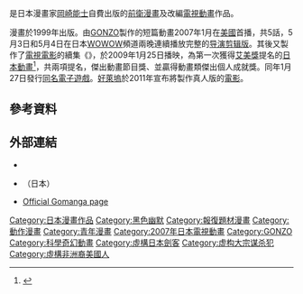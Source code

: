 {{expand|time=2015-02-06T07:06:25+00:00}}
{{Expand English|Afro Samurai}}
{{about|漫畫及改編動畫|改編電子遊戲|爆炸頭武士 (遊戲)}}
{{Infobox animanga/Headerofja
|標題= 爆炸頭武士
|圖像= 
|尺寸= 
|說明= 
|日文名稱= アフロサムライ
|英文名稱= Afro Samurai
|假名= 
|羅馬字= AFUROSAMURAI
|類型= [[青年漫畫|青年漫畫]]、{{link-ja|劍劇|チャンバラ}}、[[科學奇幻|科學奇幻]]、[[前衛|前衛]]、[[黑色幽默|黑色幽默]]、[[喜劇|喜劇]]
}}
{{Infobox animanga/name
|original= 
|official= 
|formal= 爆炸頭武士
|common= 
}}
{{Infobox animanga/Manga
|標題= 
|作者= [[岡崎能士|岡崎能士]]
|作畫= 
|出版社= {{flagicon|Japan}}自費出版
|其他出版社={{flagicon|USA}} {{link-en|Seven Seas Entertainment|Seven Seas Entertainment}}
|連載雜誌= {{link-en|Nou Nou Hau|Nou Nou Hau}}
|label=
|發售日= 
|開始= 1999年9月
|結束= 2000年5月
|冊數= {{flagicon|Japan}} 1冊<br />{{flagicon|USA}} 2冊
|話數= 
|其他= 
}}
{{Infobox animanga/TVAnime
|標題= 
|圖像= 
|尺寸= 
|原作= 岡崎能士
|導演= [[木崎文智|木崎文智]]、{{link-en|Jamie Simone|Jamie Simone}}
|企畫=
|系列構成=
|腳本= {{link-ja|山下友弘|山下友弘}}、{{link-ja|むとうやすゆき|むとうやすゆき}}、{{link-en|Derek Draper|Derek Draper}}（英文腳本）、Chris Yoo（英文腳本）
|人物原案= 
|人物設定= {{link-ja|飯島弘也|飯島弘也}}
|作畫監督= 
|美術監督= 
|色彩設計=
|攝影監督= 
|音響監督= 
|音樂= {{link-en|Rza|Rza}}
|動畫製作= [[GONZO|GONZO]]
|製作= 
|代理發行= {{flagicon|USA}}[[Funimation|Funimation]]<br/>{{flagicon|AUS}}{{link-en|Madman Entertainment|Madman Entertainment}} <br/>{{flagicon|UK}}{{link-en|Manga Entertainment|Manga Entertainment}}
|其他代理發行=
|播放電視台= 
|其他電視台=
|播放開始= 2007年1月4日
|播放結束= 2月1日
|網路= {{flagicon|Japan}}[[富士電視台|富士電視台]]<br/>{{flagicon|USA}}[[派拉蒙电视网|Paramount Network]]<br/>{{flagicon|UK}}{{flagicon|IRE}}{{link-en|Adult Swim (英國和愛爾蘭)|Adult Swim (UK & Ireland)|Adult Swim}}<br/>{{flagicon|UK}}{{link-en|Bravo (英國電視台)|Bravo (British TV channel)|Bravo}}<br/>{{flagicon|AUS}}[[ABC2|ABC2]]、{{link-en|MTV Australia|MTV Australia}}
|話數= 全5話
|其他= 
|Copyright=
}}
{{Infobox animanga/Footerofja}}

{{日本作品|爆炸頭武士|アフロサムライ|AFRO SAMURAI}}是日本漫畫家[[岡崎能士|岡崎能士]]自費出版的[[前衛|前衛]][[漫畫|漫畫]]及改編[[電視動畫|電視動畫]]作品。<!-- 英語版出版訊息跟日語版有出入，請熟悉者修正 -->

漫畫於1999年出版。由[[GONZO|GONZO]]製作的短篇動畫2007年1月在[[美國|美國]]首播，共5話，5月3日和5月4日在日本[[WOWOW|WOWOW]]頻道兩晚連續播放完整的[[导演剪辑版|导演剪辑版]]。其後又製作了[[電視電影|電視電影]]的續集《{{link-en|爆炸頭武士：復活|Afro Samurai: Resurrection}}》，於2009年1月25日播映，為第一次獲得[[艾美獎|艾美獎]]提名的[[日本動畫|日本動畫]]<ref>{{Cite web |url=http://forum.gamer.com.tw/C.php?bsn=13044&snA=2440 |title=【情報】長編劇場動畫《魔兵驚天錄 BLOODY FATE》舞台會見 揭露製作祕辛 @魔兵驚天錄 哈啦板 - 巴哈姆特 |access-date=2015-02-06 |archive-date=2016-03-04 |archive-url=https://web.archive.org/web/20160304081332/http://forum.gamer.com.tw/C.php?bsn=13044&snA=2440 |dead-url=no }}</ref>，共兩項提名，傑出動畫節目獎、並贏得動畫類傑出個人成就獎。同年1月27日發行[[爆炸頭武士_(遊戲)|同名電子遊戲]]。[[好萊塢|好萊塢]]於2011年宣布將製作真人版的[[電影|電影]]。

==參考資料==
{{reflist}}

== 外部連結 ==
* {{Official website|http://www.afrosamurai.com/}}
* {{Official website|http://www.afrosamurai2.jp/}}（日本）{{Dead link|date=2018年11月 |bot=InternetArchiveBot |fix-attempted=yes }}
* [http://www.gomanga.com/?module=articles&func=display&ptid=9&aid=92 Official Gomanga page] {{Wayback|url=http://www.gomanga.com/?module=articles&func=display&ptid=9&aid=92 |date=20190606142126 }}

{{木崎文智執導作品}}
{{DEFAULTSORT:Afro Samurai}}
[[Category:日本漫畫作品|Category:日本漫畫作品]]
[[Category:黑色幽默|Category:黑色幽默]]
[[Category:報復題材漫畫|Category:報復題材漫畫]]
[[Category:動作漫畫|Category:動作漫畫]]
[[Category:青年漫畫|Category:青年漫畫]]
[[Category:2007年日本電視動畫|Category:2007年日本電視動畫]]
[[Category:GONZO|Category:GONZO]]
[[Category:科學奇幻動畫|Category:科學奇幻動畫]]
[[Category:虛構日本劍客|Category:虛構日本劍客]]
[[Category:虚构大宗谋杀犯|Category:虚构大宗谋杀犯]]
[[Category:虛構非洲裔美國人|Category:虛構非洲裔美國人]]